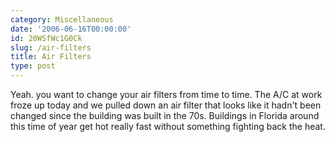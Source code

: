 ```yaml
---
category: Miscellaneous
date: '2006-06-16T00:00:00'
id: 20WSfWc1G0Ck
slug: /air-filters
title: Air Filters
type: post
---
```


Yeah. you want to change your air filters from time to time. The
A/C at work froze up today and we pulled down an air filter that
looks like it hadn't been changed since the building was built in
the 70s. Buildings in Florida around this time of year get hot
really fast without something fighting back the heat.